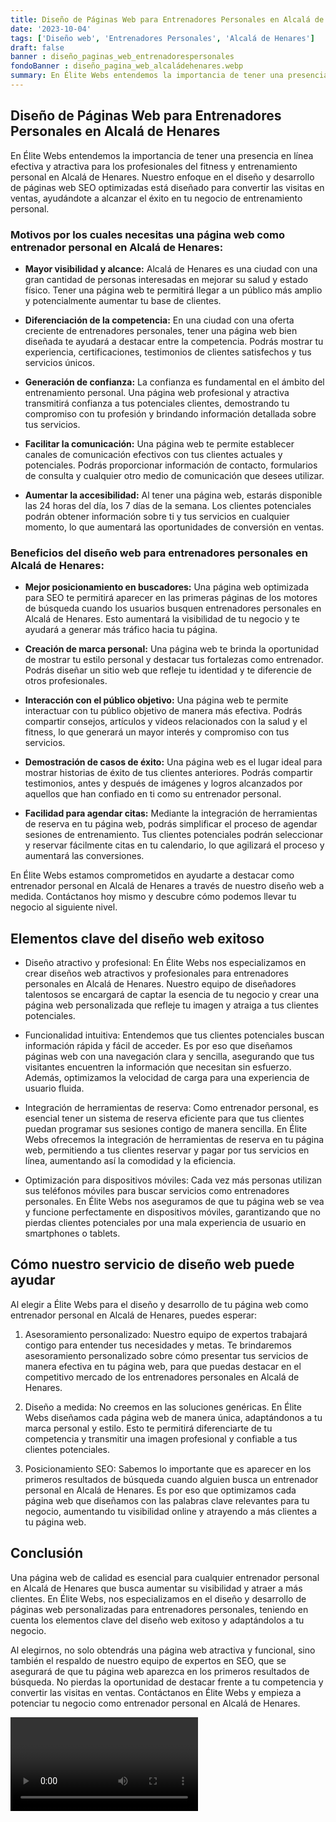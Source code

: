 ```yaml
---
title: Diseño de Páginas Web para Entrenadores Personales en Alcalá de Henares
date: '2023-10-04'
tags: ['Diseño web', 'Entrenadores Personales', 'Alcalá de Henares']
draft: false
banner : diseño_paginas_web_entrenadorespersonales
fondoBanner : diseño_pagina_web_alcaládehenares.webp
summary: En Élite Webs entendemos la importancia de tener una presencia en línea efectiva y atractiva para los profesionales del fitness y entrenamiento personal en Alcalá de Henares. Nuestro enfoque en el diseño y desarrollo de páginas web SEO optimizadas está diseñado para convertir las visitas en ventas, ayudándote a alcanzar el éxito en tu negocio de entrenamiento personal.
---
```


## Diseño de Páginas Web para Entrenadores Personales en Alcalá de Henares

En Élite Webs entendemos la importancia de tener una presencia en línea efectiva y atractiva para los profesionales del fitness y entrenamiento personal en Alcalá de Henares. Nuestro enfoque en el diseño y desarrollo de páginas web SEO optimizadas está diseñado para convertir las visitas en ventas, ayudándote a alcanzar el éxito en tu negocio de entrenamiento personal.

### Motivos por los cuales necesitas una página web como entrenador personal en Alcalá de Henares:

- **Mayor visibilidad y alcance:** Alcalá de Henares es una ciudad con una gran cantidad de personas interesadas en mejorar su salud y estado físico. Tener una página web te permitirá llegar a un público más amplio y potencialmente aumentar tu base de clientes.

- **Diferenciación de la competencia:** En una ciudad con una oferta creciente de entrenadores personales, tener una página web bien diseñada te ayudará a destacar entre la competencia. Podrás mostrar tu experiencia, certificaciones, testimonios de clientes satisfechos y tus servicios únicos.

- **Generación de confianza:** La confianza es fundamental en el ámbito del entrenamiento personal. Una página web profesional y atractiva transmitirá confianza a tus potenciales clientes, demostrando tu compromiso con tu profesión y brindando información detallada sobre tus servicios.

- **Facilitar la comunicación:** Una página web te permite establecer canales de comunicación efectivos con tus clientes actuales y potenciales. Podrás proporcionar información de contacto, formularios de consulta y cualquier otro medio de comunicación que desees utilizar.

- **Aumentar la accesibilidad:** Al tener una página web, estarás disponible las 24 horas del día, los 7 días de la semana. Los clientes potenciales podrán obtener información sobre ti y tus servicios en cualquier momento, lo que aumentará las oportunidades de conversión en ventas.

### Beneficios del diseño web para entrenadores personales en Alcalá de Henares:

- **Mejor posicionamiento en buscadores:** Una página web optimizada para SEO te permitirá aparecer en las primeras páginas de los motores de búsqueda cuando los usuarios busquen entrenadores personales en Alcalá de Henares. Esto aumentará la visibilidad de tu negocio y te ayudará a generar más tráfico hacia tu página.

- **Creación de marca personal:** Una página web te brinda la oportunidad de mostrar tu estilo personal y destacar tus fortalezas como entrenador. Podrás diseñar un sitio web que refleje tu identidad y te diferencie de otros profesionales.

- **Interacción con el público objetivo:** Una página web te permite interactuar con tu público objetivo de manera más efectiva. Podrás compartir consejos, artículos y videos relacionados con la salud y el fitness, lo que generará un mayor interés y compromiso con tus servicios.

- **Demostración de casos de éxito:** Una página web es el lugar ideal para mostrar historias de éxito de tus clientes anteriores. Podrás compartir testimonios, antes y después de imágenes y logros alcanzados por aquellos que han confiado en ti como su entrenador personal.

- **Facilidad para agendar citas:** Mediante la integración de herramientas de reserva en tu página web, podrás simplificar el proceso de agendar sesiones de entrenamiento. Tus clientes potenciales podrán seleccionar y reservar fácilmente citas en tu calendario, lo que agilizará el proceso y aumentará las conversiones.

En Élite Webs estamos comprometidos en ayudarte a destacar como entrenador personal en Alcalá de Henares a través de nuestro diseño web a medida. Contáctanos hoy mismo y descubre cómo podemos llevar tu negocio al siguiente nivel.

<GifSeo />

<Cta />

## Elementos clave del diseño web exitoso

- Diseño atractivo y profesional: En Élite Webs nos especializamos en crear diseños web atractivos y profesionales para entrenadores personales en Alcalá de Henares. Nuestro equipo de diseñadores talentosos se encargará de captar la esencia de tu negocio y crear una página web personalizada que refleje tu imagen y atraiga a tus clientes potenciales.

- Funcionalidad intuitiva: Entendemos que tus clientes potenciales buscan información rápida y fácil de acceder. Es por eso que diseñamos páginas web con una navegación clara y sencilla, asegurando que tus visitantes encuentren la información que necesitan sin esfuerzo. Además, optimizamos la velocidad de carga para una experiencia de usuario fluida.

- Integración de herramientas de reserva: Como entrenador personal, es esencial tener un sistema de reserva eficiente para que tus clientes puedan programar sus sesiones contigo de manera sencilla. En Élite Webs ofrecemos la integración de herramientas de reserva en tu página web, permitiendo a tus clientes reservar y pagar por tus servicios en línea, aumentando así la comodidad y la eficiencia.

- Optimización para dispositivos móviles: Cada vez más personas utilizan sus teléfonos móviles para buscar servicios como entrenadores personales. En Élite Webs nos aseguramos de que tu página web se vea y funcione perfectamente en dispositivos móviles, garantizando que no pierdas clientes potenciales por una mala experiencia de usuario en smartphones o tablets.

## Cómo nuestro servicio de diseño web puede ayudar

Al elegir a Élite Webs para el diseño y desarrollo de tu página web como entrenador personal en Alcalá de Henares, puedes esperar:

1. Asesoramiento personalizado: Nuestro equipo de expertos trabajará contigo para entender tus necesidades y metas. Te brindaremos asesoramiento personalizado sobre cómo presentar tus servicios de manera efectiva en tu página web, para que puedas destacar en el competitivo mercado de los entrenadores personales en Alcalá de Henares.

2. Diseño a medida: No creemos en las soluciones genéricas. En Élite Webs diseñamos cada página web de manera única, adaptándonos a tu marca personal y estilo. Esto te permitirá diferenciarte de tu competencia y transmitir una imagen profesional y confiable a tus clientes potenciales.

3. Posicionamiento SEO: Sabemos lo importante que es aparecer en los primeros resultados de búsqueda cuando alguien busca un entrenador personal en Alcalá de Henares. Es por eso que optimizamos cada página web que diseñamos con las palabras clave relevantes para tu negocio, aumentando tu visibilidad online y atrayendo a más clientes a tu página web.

## Conclusión

Una página web de calidad es esencial para cualquier entrenador personal en Alcalá de Henares que busca aumentar su visibilidad y atraer a más clientes. En Élite Webs, nos especializamos en el diseño y desarrollo de páginas web personalizadas para entrenadores personales, teniendo en cuenta los elementos clave del diseño web exitoso y adaptándolos a tu negocio.

Al elegirnos, no solo obtendrás una página web atractiva y funcional, sino también el respaldo de nuestro equipo de expertos en SEO, que se asegurará de que tu página web aparezca en los primeros resultados de búsqueda. No pierdas la oportunidad de destacar frente a tu competencia y convertir las visitas en ventas. Contáctanos en Élite Webs y empieza a potenciar tu negocio como entrenador personal en Alcalá de Henares.

<Video />

<CtaBot job='Entrenadores Personales' city='Alcalá de Henares'/>

<Gmaps query='Alcalá de Henares+españa+maps' />